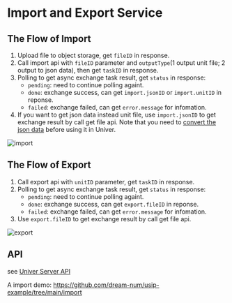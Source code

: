 
# Import and Export Service

## The Flow of Import

1. Upload file to object storage, get `fileID` in response.
2. Call import api with `fileID` parameter and `outputType`(1 output unit file; 2 output to json data), then get `taskID` in response.
3. Polling to get async exchange task result, get `status` in response:
    - `pending`: need to continue polling againt.
    - `done`: exchange success, can get `import.jsonID` or `import.unitID` in reponse.
    - `failed`: exchange failed, can get `error.message` for infomation.
4. If you want to get json data instead unit file, use `import.jsonID` to get exchange result by call get file api. Note that you need to [convert the json data](/en-US/guides/sheets/features/import-export#server-side-data-conversion) before using it in Univer.

<Image src={importImg} alt="import" width={350} />

## The Flow of Export

1. Call export api with `unitID` parameter, get `taskID` in response.
2. Polling to get async exchange task result, get `status` in response:
    - `pending`: need to continue polling againt.
    - `done`: exchange success, can get `export.fileID` in reponse.
    - `failed`: exchange failed, can get `error.message` for infomation.
3. Use `export.fileID` to get exchange result by call get file api.

<Image src={exportImg} alt="export" width={350} />

## API

see [Univer Server API](/guides/sheets/pro-features/server/api)

A import demo: https://github.com/dream-num/usip-example/tree/main/import
